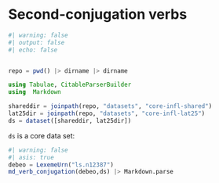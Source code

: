 # Second-conjugation verbs


```julia
#| warning: false
#| output: false
#| echo: false


repo = pwd() |> dirname |> dirname

using Tabulae, CitableParserBuilder
using  Markdown

shareddir = joinpath(repo, "datasets", "core-infl-shared") 
lat25dir = joinpath(repo, "datasets", "core-infl-lat25") 
ds = dataset([shareddir, lat25dir])
```

`ds` is a core data set:


```julia
#| warning: false
#| asis: true
debeo = LexemeUrn("ls.n12387")
md_verb_conjugation(debeo,ds) |> Markdown.parse
```